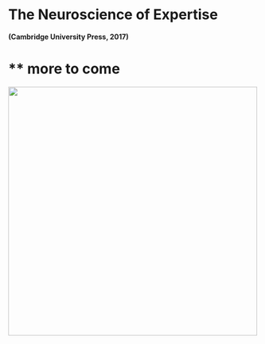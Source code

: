 # The Neuroscience of Expertise 
**(Cambridge University Press, 2017)**

# \*\* more to come

![](images/Cover.png){width="500"}
